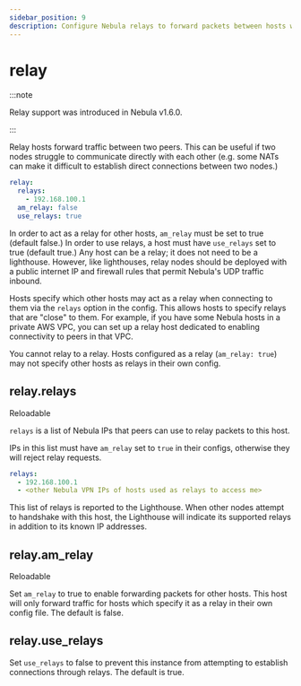 ```yaml
---
sidebar_position: 9
description: Configure Nebula relays to forward packets between hosts with tricky connectivity issues.
---
```



# relay

:::note

Relay support was introduced in Nebula v1.6.0.

:::

Relay hosts forward traffic between two peers. This can be useful if two nodes struggle to communicate directly with
each other (e.g. some NATs can make it difficult to establish direct connections between two nodes.)

```yml
relay:
  relays:
    - 192.168.100.1
  am_relay: false
  use_relays: true
```

In order to act as a relay for other hosts, `am_relay` must be set to true (default false.) In order to use relays, a
host must have `use_relays` set to true (default true.) Any host can be a relay; it does not need to be a lighthouse.
However, like lighthouses, relay nodes should be deployed with a <UnderlayIP>public internet IP</UnderlayIP> and
firewall rules that permit Nebula's UDP traffic inbound.

Hosts specify which other hosts may act as a relay when connecting to them via the `relays` option in the config. This
allows hosts to specify relays that are "close" to them. For example, if you have some Nebula hosts in a private AWS
VPC, you can set up a relay host dedicated to enabling connectivity to peers in that VPC.

You cannot relay to a relay. Hosts configured as a relay (`am_relay: true`) may not specify other hosts as relays in
their own config.

## relay.relays

<Pill className="mb-24">Reloadable</Pill>

`relays` is a list of <OverlayIP>Nebula IPs</OverlayIP> that peers can use to relay packets to this host.

<OverlayIP>IPs</OverlayIP> in this list must have `am_relay` set to `true` in their configs, otherwise they will reject relay
requests.

```yml
relays:
  - 192.168.100.1
  - <other Nebula VPN IPs of hosts used as relays to access me>
```

This list of relays is reported to the Lighthouse. When other nodes attempt to handshake with this host, the Lighthouse
will indicate its supported relays in addition to its <UnderlayIP>known IP addresses</UnderlayIP>.

## relay.am_relay

<Pill className="mb-24">Reloadable</Pill>

Set `am_relay` to true to enable forwarding packets for other hosts. This host will only forward traffic for hosts which
specify it as a relay in their own config file. The default is false.

## relay.use_relays

Set `use_relays` to false to prevent this instance from attempting to establish connections through relays. The default
is true.
